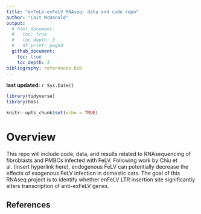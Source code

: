 ```yaml
---
title: "enFeLV-exFeLV RNAseq: data and code repo"
author: "Cait McDonald"
output:
  # html_document:
  #   toc: true
  #   toc_depth: 3
  #   df_print: paged
  github_document:
    toc: true
    toc_depth: 3
bibliography: references.bib
---
```


**last updated:** `r Sys.Date()`

```r
library(tidyverse)
library(hms)

knitr::opts_chunk$set(echo = TRUE)
```

# Overview

This repo will include code, data, and results related to RNAsequencing of fibroblasts and PMBCs infected with FeLV. Following work by Chiu et al. (insert hyperlink here), endogenous FeLV can potentially decrease the effects of exogenous FeLV infection in domestic cats. The goal of this RNAseq project is to identify whether enFeLV LTR insertion site significantly alters transcription of anti-exFeLV genes.

## References



